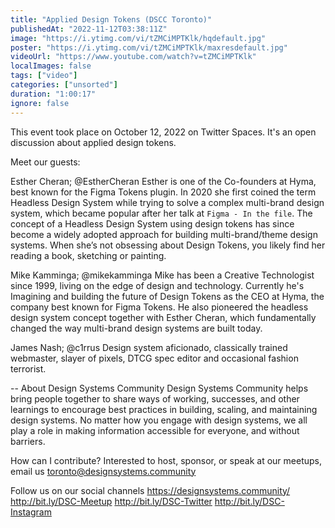 ```yaml
---
title: "Applied Design Tokens (DSCC Toronto)"
publishedAt: "2022-11-12T03:38:11Z"
image: "https://i.ytimg.com/vi/tZMCiMPTKlk/hqdefault.jpg"
poster: "https://i.ytimg.com/vi/tZMCiMPTKlk/maxresdefault.jpg"
videoUrl: "https://www.youtube.com/watch?v=tZMCiMPTKlk"
localImages: false
tags: ["video"]
categories: ["unsorted"]
duration: "1:00:17"
ignore: false
---
```

This event took place on October 12, 2022 on Twitter Spaces. It's an open discussion about applied design tokens.

Meet our guests:

Esther Cheran; @EstherCheran
Esther is one of the Co-founders at Hyma, best known for the Figma Tokens plugin. In 2020 she first coined the term Headless Design System while trying to solve a complex multi-brand design system, which became popular after her talk at `Figma - In the file`. The concept of a Headless Design System using design tokens has since become a widely adopted approach for building multi-brand/theme design systems. When she’s not obsessing about Design Tokens, you likely find her reading a book, sketching or painting.

Mike Kamminga; @mikekamminga
Mike has been a Creative Technologist since 1999, living on the edge of design and technology. Currently he's Imagining and building the future of Design Tokens as the CEO at Hyma, the company best known for Figma Tokens. He also pioneered the headless design system concept together with Esther Cheran, which fundamentally changed the way multi-brand design systems are built today.

James Nash; @c1rrus
Design system aficionado, classically trained webmaster, slayer of pixels, DTCG spec editor and occasional fashion terrorist.

--
About Design Systems Community
Design Systems Community helps bring people together to share ways of working, successes, and other learnings to encourage best practices in building, scaling, and maintaining design systems. No matter how you engage with design systems, we all play a role in making information accessible for everyone, and without barriers.

How can I contribute?
Interested to host, sponsor, or speak at our meetups, email us toronto@designsystems.community

Follow us on our social channels
https://designsystems.community/
http://bit.ly/DSC-Meetup
http://bit.ly/DSC-Twitter
http://bit.ly/DSC-Instagram
